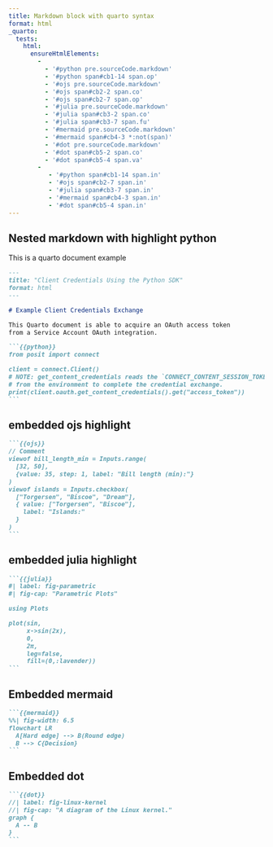 ```yaml
---
title: Markdown block with quarto syntax
format: html
_quarto:
  tests:
    html:
      ensureHtmlElements:
        - 
          - '#python pre.sourceCode.markdown'
          - '#python span#cb1-14 span.op'
          - '#ojs pre.sourceCode.markdown'
          - '#ojs span#cb2-2 span.co'
          - '#ojs span#cb2-7 span.op'
          - '#julia pre.sourceCode.markdown'
          - '#julia span#cb3-2 span.co'
          - '#julia span#cb3-7 span.fu'
          - '#mermaid pre.sourceCode.markdown'
          - '#mermaid span#cb4-3 *:not(span)'
          - '#dot pre.sourceCode.markdown'
          - '#dot span#cb5-2 span.co'
          - '#dot span#cb5-4 span.va'
        - 
           - '#python span#cb1-14 span.in'
           - '#ojs span#cb2-7 span.in'
           - '#julia span#cb3-7 span.in'
           - '#mermaid span#cb4-3 span.in'
           - '#dot span#cb5-4 span.in'
---
```


## Nested markdown with highlight python {#python}

This is a quarto document example

```` markdown
---
title: "Client Credentials Using the Python SDK"
format: html
---

# Example Client Credentials Exchange

This Quarto document is able to acquire an OAuth access token 
from a Service Account OAuth integration.

```{{python}}
from posit import connect

client = connect.Client()
# NOTE: get_content_credentials reads the `CONNECT_CONTENT_SESSION_TOKEN`
# from the environment to complete the credential exchange.
print(client.oauth.get_content_credentials().get("access_token"))
```

````
## embedded ojs highlight {#ojs}

````markdown
```{{ojs}}
// Comment
viewof bill_length_min = Inputs.range(
  [32, 50], 
  {value: 35, step: 1, label: "Bill length (min):"}
)
viewof islands = Inputs.checkbox(
  ["Torgersen", "Biscoe", "Dream"], 
  { value: ["Torgersen", "Biscoe"], 
    label: "Islands:"
  }
)
```
````

## embedded julia highlight {#julia}

````markdown
```{{julia}}
#| label: fig-parametric
#| fig-cap: "Parametric Plots"

using Plots

plot(sin, 
     x->sin(2x), 
     0, 
     2π, 
     leg=false, 
     fill=(0,:lavender))
```
````

## Embedded mermaid {#mermaid}

````markdown
```{{mermaid}}
%%| fig-width: 6.5
flowchart LR
  A[Hard edge] --> B(Round edge)
  B --> C{Decision}
```
````

## Embedded dot {#dot}

````markdown
```{{dot}}
//| label: fig-linux-kernel
//| fig-cap: "A diagram of the Linux kernel."
graph {
  A -- B
}
```
````
